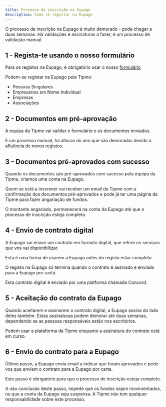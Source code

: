 ```yaml
---
title: Processo de inscrição na Eupago
description: Como se registar na Eupago
---
```


O processo de inscrição na Eupago é muito demorado - pode chegar a duas semanas. Há validações e assinaturas a fazer, é um processo de validação manual.

## 1 - Regista-te usando o nosso formulário
Para os registos na Eupago, é obrigatório usar o nosso [formulário](https://signup.tipme.to)

Podem-se registar na Eupago pela Tipme:
- Pessoas Singulares
- Empresários em Nome Individual
- Empresas
- Associações

## 2 - Documentos em pré-aprovação

A equipa da Tipme vai validar o formulário e os documentos enviados.

É um processo manual, há alturas do ano que são demoradas devido à afluência de novos registos.

## 3 - Documentos pré-aprovados com sucesso

Quando os documentos são pré-aprovados com sucesso pela equipa da Tipme, criamos uma conta na Eupago.

Quem se está a inscrever vai receber um email da Tipme com a confirmação dos documentos pré-aprovados e pode já ter uma página da Tipme para fazer angariação de fundos.

O montante angariado, permanecerá na conta da Eupago até que o processo de inscrição esteja completo.

## 4 - Envio de contrato digital

A Eupago vai enviar um contrato em formato digital, que refere os serviços que vos vai disponibilizar.

Esta é uma forma de usarem a Eupago antes do registo estar completo.

O registo na Eupago só termina quando o contrato é assinado e enviado para a Eupago por carta.

Esta contrato digital é enviado por uma platforma chamada Concord.

## 5 - Aceitação do contrato da Eupago

Quando aceitarem e assinarem o contrato digital, a Eupago assina do lado deles também. Estas assinaturas podem demorar até duas semanas, dependendo se as pessoas responsáveis estão nos escritórios.

Podem usar a plataforma da Tipme enquanto a assinatura do contrato está em curso.

## 6 - Envio do contrato para a Eupago

Último passo, a Eupago envia email a indicar que foram aprovados e pede-vos que enviem o contrato para a Eupago por carta.

Este passo é obrigatório para que o processo de inscrição esteja completo.

A não conclusão deste passo, impede que os fundos sejam movimentados, ou que a conta da Eupago seja suspensa. A Tipme não tem qualquer responsabilidade sobre este processo.
